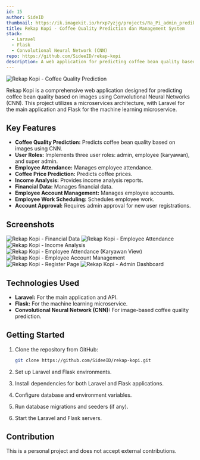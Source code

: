 ```yaml
---
id: 15
author: SideID
thumbnail: https://ik.imagekit.io/hrxp7yzjg/projects/Ra_Pi_admin_prediksikopi.png?updatedAt=1742442501780
title: Rekap Kopi - Coffee Quality Prediction dan Management System
stack:
  - Laravel
  - Flask
  - Convolutional Neural Network (CNN)
repo: https://github.com/SideeID/rekap-kopi
description: A web application for predicting coffee bean quality based on images using Convolutional Neural Networks, built with Laravel and Flask microservices architecture.
---
```


<img
  src='https://ik.imagekit.io/hrxp7yzjg/projects/Ra_Pi_admin_prediksikopi.png?updatedAt=1742442501780'
  alt='Rekap Kopi - Coffee Quality Prediction'
  fetchPriority='high'
/>

Rekap Kopi is a comprehensive web application designed for predicting coffee bean quality based on images using Convolutional Neural Networks (CNN). This project utilizes a microservices architecture, with Laravel for the main application and Flask for the machine learning microservice.

## Key Features

- **Coffee Quality Prediction:** Predicts coffee bean quality based on images using CNN.
- **User Roles:** Implements three user roles: admin, employee (karyawan), and super admin.
- **Employee Attendance:** Manages employee attendance.
- **Coffee Price Prediction:** Predicts coffee prices.
- **Income Analysis:** Provides income analysis reports.
- **Financial Data:** Manages financial data.
- **Employee Account Management:** Manages employee accounts.
- **Employee Work Scheduling:** Schedules employee work.
- **Account Approval:** Requires admin approval for new user registrations.

## Screenshots

<img
  src='https://ik.imagekit.io/hrxp7yzjg/projects/Ra_Pi_admin_keuangan.png?updatedAt=1742442502006'
  alt='Rekap Kopi - Financial Data'
/>
<img
  src='https://ik.imagekit.io/hrxp7yzjg/projects/Ra_Pi_admin_absensi.png?updatedAt=1742442502543'
  alt='Rekap Kopi - Employee Attendance'
/>
<img
  src='https://ik.imagekit.io/hrxp7yzjg/projects/Ra_Pi_admin_analisispendapatan.png?updatedAt=1742442502716'
  alt='Rekap Kopi - Income Analysis'
/>
<img
  src='https://ik.imagekit.io/hrxp7yzjg/projects/Ra_Pi_karyawan_absensi.png?updatedAt=1742442504398'
  alt='Rekap Kopi - Employee Attendance (Karyawan View)'
/>
<img
  src='https://ik.imagekit.io/hrxp7yzjg/projects/Ra_Pi_admin_akunkaryawan.png?updatedAt=1742442505056'
  alt='Rekap Kopi - Employee Account Management'
/>
<img
  src='https://ik.imagekit.io/hrxp7yzjg/projects/Ra_Pi_register.png?updatedAt=1742442506080'
  alt='Rekap Kopi - Register Page'
/>
<img src='https://ik.imagekit.io/hrxp7yzjg/projects/Ra_Pi_admin.png?updatedAt=1742442506411' alt='Rekap Kopi - Admin Dashboard' />

## Technologies Used

- **Laravel:** For the main application and API.
- **Flask:** For the machine learning microservice.
- **Convolutional Neural Network (CNN):** For image-based coffee quality prediction.

## Getting Started

1.  Clone the repository from GitHub:

    ```bash
    git clone https://github.com/SideeID/rekap-kopi.git
    ```

2.  Set up Laravel and Flask environments.
3.  Install dependencies for both Laravel and Flask applications.
4.  Configure database and environment variables.
5.  Run database migrations and seeders (if any).
6.  Start the Laravel and Flask servers.

## Contribution

This is a personal project and does not accept external contributions.
